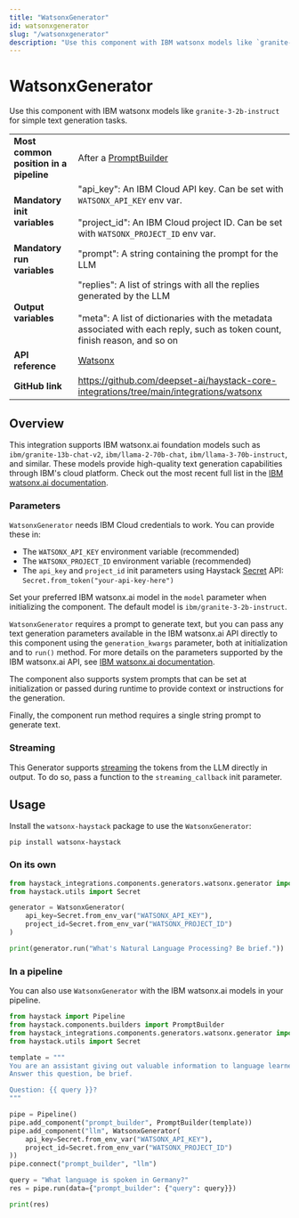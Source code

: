 ```yaml
---
title: "WatsonxGenerator"
id: watsonxgenerator
slug: "/watsonxgenerator"
description: "Use this component with IBM watsonx models like `granite-3-2b-instruct` for simple text generation tasks."
---
```


# WatsonxGenerator

Use this component with IBM watsonx models like `granite-3-2b-instruct` for simple text generation tasks.

|  |  |
| --- | --- |
| **Most common position in a pipeline** | After a [PromptBuilder](../builders/promptbuilder.mdx) |
| **Mandatory init variables** | "api_key": An IBM Cloud API key. Can be set with `WATSONX_API_KEY` env var.  <br /> <br />"project_id": An IBM Cloud project ID. Can be set with `WATSONX_PROJECT_ID` env var. |
| **Mandatory run variables** | "prompt": A string containing the prompt for the LLM |
| **Output variables** | "replies": A list of strings with all the replies generated by the LLM  <br /> <br />"meta": A list of dictionaries with the metadata associated with each reply, such as token count, finish reason, and so on |
| **API reference** | [Watsonx](/reference/integrations-watsonx) |
| **GitHub link** | https://github.com/deepset-ai/haystack-core-integrations/tree/main/integrations/watsonx |

## Overview

This integration supports IBM watsonx.ai foundation models such as `ibm/granite-13b-chat-v2`, `ibm/llama-2-70b-chat`, `ibm/llama-3-70b-instruct`, and similar. These models provide high-quality text generation capabilities through IBM's cloud platform. Check out the most recent full list in the [IBM watsonx.ai documentation](https://dataplatform.cloud.ibm.com/docs/content/wsj/analyze-data/fm-models-ibm.html?context=wx).

### Parameters

`WatsonxGenerator` needs IBM Cloud credentials to work. You can provide these in:

- The `WATSONX_API_KEY` environment variable (recommended)
- The `WATSONX_PROJECT_ID` environment variable (recommended)
- The `api_key` and `project_id` init parameters using Haystack [Secret](../../concepts/secret-management.mdx) API: `Secret.from_token("your-api-key-here")`

Set your preferred IBM watsonx.ai model in the `model` parameter when initializing the component. The default model is `ibm/granite-3-2b-instruct`.

`WatsonxGenerator` requires a prompt to generate text, but you can pass any text generation parameters available in the IBM watsonx.ai API directly to this component using the `generation_kwargs` parameter, both at initialization and to `run()` method. For more details on the parameters supported by the IBM watsonx.ai API, see [IBM watsonx.ai documentation](https://cloud.ibm.com/apidocs/watsonx-ai).

The component also supports system prompts that can be set at initialization or passed during runtime to provide context or instructions for the generation.

Finally, the component run method requires a single string prompt to generate text.

### Streaming

This Generator supports [streaming](guides-to-generators/choosing-the-right-generator.mdx#streaming-support) the tokens from the LLM directly in output. To do so, pass a function to the `streaming_callback` init parameter.

## Usage

Install the `watsonx-haystack` package to use the `WatsonxGenerator`:

```shell
pip install watsonx-haystack
```

### On its own

```python
from haystack_integrations.components.generators.watsonx.generator import WatsonxGenerator
from haystack.utils import Secret

generator = WatsonxGenerator(
    api_key=Secret.from_env_var("WATSONX_API_KEY"),
    project_id=Secret.from_env_var("WATSONX_PROJECT_ID")
)

print(generator.run("What's Natural Language Processing? Be brief."))
```

### In a pipeline

You can also use `WatsonxGenerator` with the IBM watsonx.ai models in your pipeline.

```python
from haystack import Pipeline
from haystack.components.builders import PromptBuilder
from haystack_integrations.components.generators.watsonx.generator import WatsonxGenerator
from haystack.utils import Secret

template = """
You are an assistant giving out valuable information to language learners.
Answer this question, be brief.

Question: {{ query }}?
"""

pipe = Pipeline()
pipe.add_component("prompt_builder", PromptBuilder(template))
pipe.add_component("llm", WatsonxGenerator(
    api_key=Secret.from_env_var("WATSONX_API_KEY"),
    project_id=Secret.from_env_var("WATSONX_PROJECT_ID")
))
pipe.connect("prompt_builder", "llm")

query = "What language is spoken in Germany?"
res = pipe.run(data={"prompt_builder": {"query": query}})

print(res)
```
